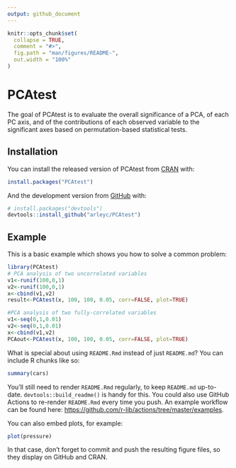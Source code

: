 ```yaml
---
output: github_document
---
```


<!-- README.md is generated from README.Rmd. Please edit that file -->

```r
knitr::opts_chunk$set(
  collapse = TRUE,
  comment = "#>",
  fig.path = "man/figures/README-",
  out.width = "100%"
)
```

# PCAtest

<!-- badges: start -->
<!-- badges: end -->

The goal of PCAtest is to evaluate the overall significance of a PCA, of each PC axis, and of the contributions of each observed variable to the significant axes based on permutation-based statistical tests.

## Installation

You can install the released version of PCAtest from [CRAN](https://CRAN.R-project.org) with:

``` r
install.packages("PCAtest")
```

And the development version from [GitHub](https://github.com/) with:

``` r
# install.packages("devtools")
devtools::install_github("arleyc/PCAtest")
```
## Example

This is a basic example which shows you how to solve a common problem:

```r
library(PCAtest)
# PCA analysis of two uncorrelated variables
v1<-runif(100,0,1)
v2<-runif(100,0,1)
x<-cbind(v1,v2)
result<-PCAtest(x, 100, 100, 0.05, corr=FALSE, plot=TRUE)

#PCA analysis of two fully-correlated variables
v1<-seq(0,1,0.01)
v2<-seq(0,1,0.01)
x<-cbind(v1,v2)
PCAout<-PCAtest(x, 100, 100, 0.05, corr=FALSE, plot=TRUE)
```

What is special about using `README.Rmd` instead of just `README.md`? You can include R chunks like so:

```r
summary(cars)
```

You'll still need to render `README.Rmd` regularly, to keep `README.md` up-to-date. `devtools::build_readme()` is handy for this. You could also use GitHub Actions to re-render `README.Rmd` every time you push. An example workflow can be found here: <https://github.com/r-lib/actions/tree/master/examples>.

You can also embed plots, for example:

```r
plot(pressure)
```

In that case, don't forget to commit and push the resulting figure files, so they display on GitHub and CRAN.
